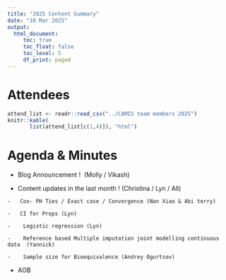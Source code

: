 ```yaml
---
title: "2025 Content Summary"
date: "10 Mar 2025"
output:
  html_document: 
     toc: true
     toc_float: false
     toc_level: 5
     df_print: paged
---
```


# Attendees

```r
attend_list <- readr::read_csv("../CAMIS team members 2025")
knitr::kable(
       list(attend_list[c(1,4)]), "html")
```

# Agenda & Minutes

-    Blog Announcement !  (Molly / Vikash)

-    Content updates in the last month ! (Christina / Lyn / All)

    -   Cox- PH Ties / Exact case / Convergence (Nan Xiao & Abi terry)

    -   CI for Props (Lyn)

    -    Logistic regression (Lyn)

    -    Reference based Multiple imputation joint modelling continuous data  (Yannick)

    -    Sample size for Bioequivalence (Andrey Ogurtsov)

-   AOB
